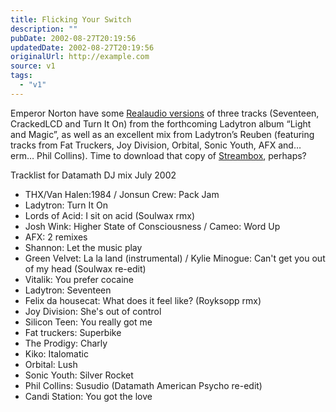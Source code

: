 ```yaml
---
title: Flicking Your Switch
description: ""
pubDate: 2002-08-27T20:19:56
updatedDate: 2002-08-27T20:19:56
originalUrl: http://example.com
source: v1
tags:
  - "v1"
---
```


Emperor Norton have some [Realaudio versions][1] of three tracks (Seventeen, CrackedLCD and Turn It On) from the forthcoming Ladytron album &#8220;Light and Magic&#8221;, as well as an excellent mix from Ladytron&#8217;s Reuben (featuring tracks from Fat Truckers, Joy Division, Orbital, Sonic Youth, AFX and&#8230; erm&#8230; Phil Collins). Time to download that copy of [Streambox][2], perhaps?

Tracklist for Datamath DJ mix July 2002

- THX/Van Halen:1984 / Jonsun Crew: Pack Jam
- Ladytron: Turn It On
- Lords of Acid: I sit on acid (Soulwax rmx)
- Josh Wink: Higher State of Consciousness / Cameo: Word Up
- AFX: 2 remixes
- Shannon: Let the music play
- Green Velvet: La la land (instrumental) / Kylie Minogue: Can't get you out of my head (Soulwax re-edit)
- Vitalik: You prefer cocaine
- Ladytron: Seventeen
- Felix da housecat: What does it feel like? (Royksopp rmx)
- Joy Division: She's out of control
- Silicon Teen: You really got me
- Fat truckers: Superbike
- The Prodigy: Charly
- Kiko: Italomatic
- Orbital: Lush
- Sonic Youth: Silver Rocket
- Phil Collins: Susudio (Datamath American Psycho re-edit)
- Candi Station: You got the love

[1]: http://www.emperornorton.com/mod/artistpage.php3?artist=ladytron/ "Emperor Norton Records: Ladytron"
[2]: http://www.afterdawn.com/software/audio_software/audio_tools/streambox_vcr.cfm#download "AfterDawn: Streambox VCR v1.0 beta 3.1"
